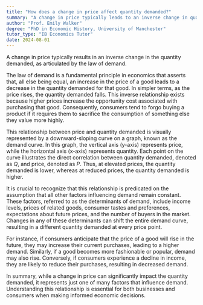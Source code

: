 ```yaml
---
title: "How does a change in price affect quantity demanded?"
summary: "A change in price typically leads to an inverse change in quantity demanded, according to the law of demand."
author: "Prof. Emily Walker"
degree: "PhD in Economic History, University of Manchester"
tutor_type: "IB Economics Tutor"
date: 2024-08-01
---
```


A change in price typically results in an inverse change in the quantity demanded, as articulated by the law of demand.

The law of demand is a fundamental principle in economics that asserts that, all else being equal, an increase in the price of a good leads to a decrease in the quantity demanded for that good. In simpler terms, as the price rises, the quantity demanded falls. This inverse relationship exists because higher prices increase the opportunity cost associated with purchasing that good. Consequently, consumers tend to forgo buying a product if it requires them to sacrifice the consumption of something else they value more highly.

This relationship between price and quantity demanded is visually represented by a downward-sloping curve on a graph, known as the demand curve. In this graph, the vertical axis (y-axis) represents price, while the horizontal axis (x-axis) represents quantity. Each point on the curve illustrates the direct correlation between quantity demanded, denoted as $Q$, and price, denoted as $P$. Thus, at elevated prices, the quantity demanded is lower, whereas at reduced prices, the quantity demanded is higher.

It is crucial to recognize that this relationship is predicated on the assumption that all other factors influencing demand remain constant. These factors, referred to as the determinants of demand, include income levels, prices of related goods, consumer tastes and preferences, expectations about future prices, and the number of buyers in the market. Changes in any of these determinants can shift the entire demand curve, resulting in a different quantity demanded at every price point.

For instance, if consumers anticipate that the price of a good will rise in the future, they may increase their current purchases, leading to a higher demand. Similarly, if a good becomes more fashionable or popular, demand may also rise. Conversely, if consumers experience a decline in income, they are likely to reduce their purchases, resulting in decreased demand.

In summary, while a change in price can significantly impact the quantity demanded, it represents just one of many factors that influence demand. Understanding this relationship is essential for both businesses and consumers when making informed economic decisions.
    